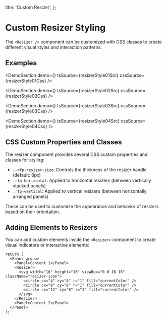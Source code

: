 
  title: 'Custom Resizer',
};

# Custom Resizer Styling

The `<Resizer />` component can be customized with CSS classes to create different visual styles and interaction patterns.

## Examples

<DemoSection
  demo={<ResizerStyle01 />}
  tsSource={resizerStyle01Src}
  cssSource={resizerStyle01Css}
/>

<DemoSection
  demo={<ResizerStyle02 />}
  tsSource={resizerStyle02Src}
  cssSource={resizerStyle02Css}
/>

<DemoSection
  demo={<ResizerStyle03 />}
  tsSource={resizerStyle03Src}
  cssSource={resizerStyle03Css}
/>

<DemoSection
  demo={<ResizerStyle04 />}
  tsSource={resizerStyle04Src}
  cssSource={resizerStyle04Css}
/>

## CSS Custom Properties and Classes

The resizer component provides several CSS custom properties and classes for styling:

- `--rfp-resizer-size`: Controls the thickness of the resizer handle (default: 8px)
- `.rfp-horizontal`: Applied to horizontal resizers (between vertically stacked panels)
- `.rfp-vertical`: Applied to vertical resizers (between horizontally arranged panels)

These can be used to customize the appearance and behavior of resizers based on their orientation.

## Adding Elements to Resizers

You can add custom elements inside the `<Resizer>` component to create visual indicators or interactive elements:

```tsx
return (
  <Panel group>
    <Panel>Content 1</Panel>
    <Resizer>
      <svg width="16" height="16" viewBox="0 0 16 16" className="resizer-icon">
        <circle cx="4" cy="8" r="1" fill="currentColor" />
        <circle cx="8" cy="8" r="1" fill="currentColor" />
        <circle cx="12" cy="8" r="1" fill="currentColor" />
      </svg>
    </Resizer>
    <Panel>Content 2</Panel>
  </Panel>
);
```
